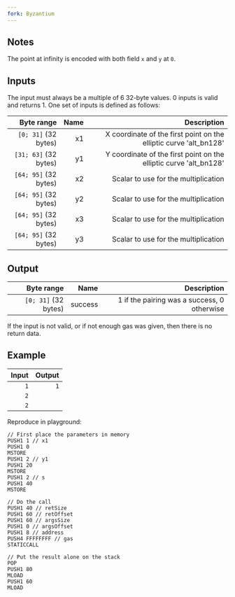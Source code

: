 ```yaml
---
fork: Byzantium
---
```


## Notes

The point at infinity is encoded with both field `x` and `y` at `0`.

## Inputs

The input must always be a multiple of 6 32-byte values. 0 inputs is valid and returns 1. One set of inputs is defined as follows:

| Byte range | Name | Description |
|-----------:|-----:|------------:|
| `[0; 31]` (32 bytes) | x1 | X coordinate of the first point on the elliptic curve 'alt_bn128'|
| `[31; 63]` (32 bytes) | y1 | Y coordinate of the first point on the elliptic curve 'alt_bn128' |
| `[64; 95]` (32 bytes) | x2 | Scalar to use for the multiplication |
| `[64; 95]` (32 bytes) | y2 | Scalar to use for the multiplication |
| `[64; 95]` (32 bytes) | x3 | Scalar to use for the multiplication |
| `[64; 95]` (32 bytes) | y3 | Scalar to use for the multiplication |

## Output

| Byte range | Name | Description |
|-----------:|-----:|------------:|
| `[0; 31]` (32 bytes) | success | 1 if the pairing was a success, 0 otherwise |

If the input is not valid, or if not enough gas was given, then there is no return data.

## Example

| Input | Output |
|------:|-------:|
| `1` | `1` |
| `2` | |
| `2` | |

Reproduce in playground:

    // First place the parameters in memory
    PUSH1 1 // x1
    PUSH1 0
    MSTORE
    PUSH1 2 // y1
    PUSH1 20
    MSTORE
    PUSH1 2 // s
    PUSH1 40
    MSTORE

    // Do the call
    PUSH1 40 // retSize
    PUSH1 60 // retOffset
    PUSH1 60 // argsSize
    PUSH1 0 // argsOffset
    PUSH1 8 // address
    PUSH4 FFFFFFFF // gas
    STATICCALL

    // Put the result alone on the stack
    POP
    PUSH1 80
    MLOAD
    PUSH1 60
    MLOAD
